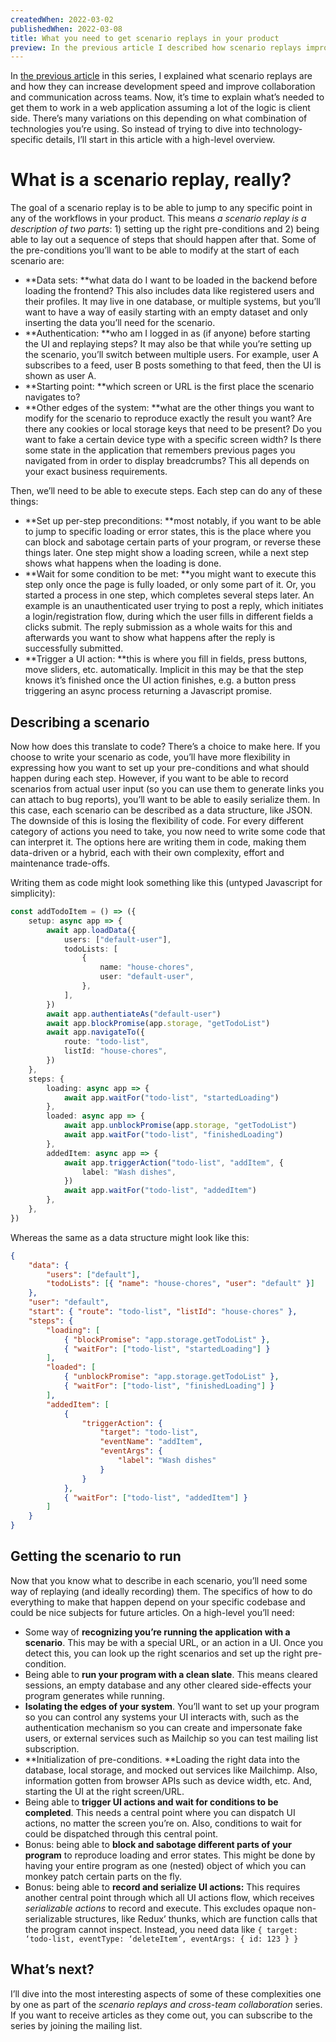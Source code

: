 ```yaml
---
createdWhen: 2022-03-02
publishedWhen: 2022-03-08
title: What you need to get scenario replays in your product
preview: In the previous article I described how scenario replays improve development and cross-team workflows. Now, we start to dive in how they work with a high-level overview of what they are and what they need to able to do.
---
```



In [the previous article](/blog/scenario-replays) in this series, I explained what scenario replays are and how they can increase development speed and improve collaboration and communication across teams. Now, it’s time to explain what’s needed to get them to work in a web application assuming a lot of the logic is client side. There’s many variations on this depending on what combination of technologies you’re using. So instead of trying to dive into technology-specific details, I’ll start in this article with a high-level overview.

# What is a scenario replay, really?

The goal of a scenario replay is to be able to jump to any specific point in any of the workflows in your product. This means _a scenario replay is a description of two parts_: 1) setting up the right pre-conditions and 2) being able to lay out a sequence of steps that should happen after that. Some of the pre-conditions you’ll want to be able to modify at the start of each scenario are:

-   **Data sets: **what data do I want to be loaded in the backend before loading the frontend? This also includes data like registered users and their profiles. It may live in one database, or multiple systems, but you’ll want to have a way of easily starting with an empty dataset and only inserting the data you’ll need for the scenario.
-   **Authentication: **who am I logged in as (if anyone) before starting the UI and replaying steps? It may also be that while you’re setting up the scenario, you’ll switch between multiple users. For example, user A subscribes to a feed, user B posts something to that feed, then the UI is shown as user A.
-   **Starting point: **which screen or URL is the first place the scenario navigates to?
-   **Other edges of the system: **what are the other things you want to modify for the scenario to reproduce exactly the result you want? Are there any cookies or local storage keys that need to be present? Do you want to fake a certain device type with a specific screen width? Is there some state in the application that remembers previous pages you navigated from in order to display breadcrumbs? This all depends on your exact business requirements.

Then, we’ll need to be able to execute steps. Each step can do any of these things:

-   **Set up per-step preconditions: **most notably, if you want to be able to jump to specific loading or error states, this is the place where you can block and sabotage certain parts of your program, or reverse these things later. One step might show a loading screen, while a next step shows what happens when the loading is done.
-   **Wait for some condition to be met: **you might want to execute this step only once the page is fully loaded, or only some part of it. Or, you started a process in one step, which completes several steps later. An example is an unauthenticated user trying to post a reply, which initiates a login/registration flow, during which the user fills in different fields a clicks submit. The reply submission as a whole waits for this and afterwards you want to show what happens after the reply is successfully submitted.
-   **Trigger a UI action: **this is where you fill in fields, press buttons, move sliders, etc. automatically. Implicit in this may be that the step knows it’s finished once the UI action finishes, e.g. a button press triggering an async process returning a Javascript promise.

## Describing a scenario

Now how does this translate to code? There’s a choice to make here. If you choose to write your scenario as code, you’ll have more flexibility in expressing how you want to set up your pre-conditions and what should happen during each step. However, if you want to be able to record scenarios from actual user input (so you can use them to generate links you can attach to bug reports), you’ll want to be able to easily serialize them. In this case, each scenario can be described as a data structure, like JSON. The downside of this is losing the flexibility of code. For every different category of actions you need to take, you now need to write some code that can interpret it. The options here are writing them in code, making them data-driven or a hybrid, each with their own complexity, effort and maintenance trade-offs.

Writing them as code might look something like this (untyped Javascript for simplicity):

```ts
const addTodoItem = () => ({
    setup: async app => {
        await app.loadData({
            users: ["default-user"],
            todoLists: [
                {
                    name: "house-chores",
                    user: "default-user",
                },
            ],
        })
        await app.authentiateAs("default-user")
        await app.blockPromise(app.storage, "getTodoList")
        await app.navigateTo({
            route: "todo-list",
            listId: "house-chores",
        })
    },
    steps: {
        loading: async app => {
            await app.waitFor("todo-list", "startedLoading")
        },
        loaded: async app => {
            await app.unblockPromise(app.storage, "getTodoList")
            await app.waitFor("todo-list", "finishedLoading")
        },
        addedItem: async app => {
            await app.triggerAction("todo-list", "addItem", {
                label: "Wash dishes",
            })
            await app.waitFor("todo-list", "addedItem")
        },
    },
})
```

Whereas the same as a data structure might look like this:

```json
{
    "data": {
        "users": ["default"],
        "todoLists": [{ "name": "house-chores", "user": "default" }]
    },
    "user": "default",
    "start": { "route": "todo-list", "listId": "house-chores" },
    "steps": {
        "loading": [
            { "blockPromise": "app.storage.getTodoList" },
            { "waitFor": ["todo-list", "startedLoading"] }
        ],
        "loaded": [
            { "unblockPromise": "app.storage.getTodoList" },
            { "waitFor": ["todo-list", "finishedLoading"] }
        ],
        "addedItem": [
            {
                "triggerAction": {
                    "target": "todo-list",
                    "eventName": "addItem",
                    "eventArgs": {
                        "label": "Wash dishes"
                    }
                }
            },
            { "waitFor": ["todo-list", "addedItem"] }
        ]
    }
}
```

## Getting the scenario to run

Now that you know what to describe in each scenario, you’ll need some way of replaying (and ideally recording) them. The specifics of how to do everything to make that happen depend on your specific codebase and could be nice subjects for future articles. On a high-level you’ll need:

-   Some way of **recognizing you’re running the application with a scenario**. This may be with a special URL, or an action in a UI. Once you detect this, you can look up the right scenarios and set up the right pre-condition.
-   Being able to **run your program with a clean slate**. This means cleared sessions, an empty database and any other cleared side-effects your program generates while running.
-   **Isolating the edges of your system**. You’ll want to set up your program so you can control any systems your UI interacts with, such as the authentication mechanism so you can create and impersonate fake users, or external services such as Mailchip so you can test mailing list subscription.
-   **Initialization of pre-conditions. **Loading the right data into the database, local storage, and mocked out services like Mailchimp. Also, information gotten from browser APIs such as device width, etc. And, starting the UI at the right screen/URL.
-   Being able to **trigger UI actions and wait for conditions to be completed**. This needs a central point where you can dispatch UI actions, no matter the screen you’re on. Also, conditions to wait for could be dispatched through this central point.
-   Bonus: being able to **block and sabotage different parts of your program** to reproduce loading and error states. This might be done by having your entire program as one (nested) object of which you can monkey patch certain parts on the fly.
-   Bonus: being able to **record and serialize UI actions:** This requires another central point through which all UI actions flow, which receives _serializable actions_ to record and execute. This excludes opaque non-serializable structures, like Redux’ thunks, which are function calls that the program cannot inspect. Instead, you need data like `{ target: ‘todo-list, eventType: ‘deleteItem’, eventArgs: { id: 123 } }`

## What’s next?

I’ll dive into the most interesting aspects of some of these complexities one by one as part of the _scenario replays and cross-team collaboration_ series. If you want to receive articles as they come out, you can <NewsletterLink>subscribe to the series by joining the mailing list</NewsletterLink>.

<ScenarioReplaysFollowUps current="/blog/scenario-replays-requirements" />
